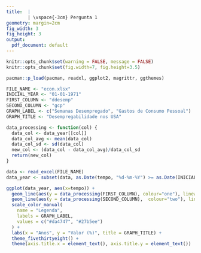 ```yaml
---
title:  |
        | \vspace{-3cm} Pergunta 1
geometry: margin=2cm
fig_width: 3 
fig_height: 3 
output:
  pdf_document: default
---
```


```r
knitr::opts_chunk$set(warning = FALSE, message = FALSE)
knitr::opts_chunk$set(fig.width=7, fig.height=3.5) 
```

```r
pacman::p_load(pacman, readxl, ggplot2, magrittr, ggthemes)

FILE_NAME <- "econ.xlsx"
INICIAL_YEAR <- "01-01-1971"
FIRST_COLUMN <- "ddesemp"
SECOND_COLUMN <- "gcp"
GRAPH_LABEL <- c("Semanas Desempregado", "Gastos de Consumo Pessoal") 
GRAPH_TITLE <- "Desempregabilidade nos USA"

data_processing <- function(col) {
  data_col <- data_year[[col]]
  data_col_avg <- mean(data_col)
  data_col_sd <- sd(data_col)
  new_col <- (data_col - data_col_avg)/data_col_sd
  return(new_col)
}

data <- read_excel(FILE_NAME)
data_year <- subset(data, as.Date(tempo, "%d-%m-%Y") >= as.Date(INICIAL_YEAR, "%d-%m-%Y"))

ggplot(data_year, aes(x=tempo)) + 
  geom_line(aes(y = data_processing(FIRST_COLUMN), colour="one"), linewidth=0.8)  +
  geom_line(aes(y = data_processing(SECOND_COLUMN),  colour="two"), linewidth=0.8) +
  scale_color_manual(
    name = "Legenda", 
    labels = GRAPH_LABEL,
    values = c("#da4747", "#27b5ee")
  ) +
  labs(x = "Anos", y = "Valor (%)", title = GRAPH_TITLE) +
  theme_fivethirtyeight() +
  theme(axis.title.x = element_text(), axis.title.y = element_text())

```
